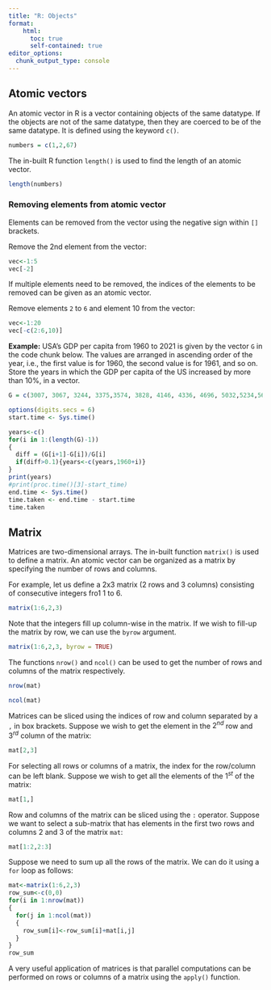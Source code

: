 ```yaml
---
title: "R: Objects"
format:
    html:
      toc: true
      self-contained: true
editor_options: 
  chunk_output_type: console
---
```

  
## Atomic vectors
  
An atomic vector in R is a vector containing objects of the same datatype. If the objects are not of the same datatype, then they are coerced to be of the same datatype. It is defined using the keyword `c()`.

```r
numbers = c(1,2,67)
```

The in-built R function `length()` is used to find the length of an atomic vector.

```r
length(numbers)
```

### Removing elements from atomic vector

Elements can be removed from the vector using the negative sign within `[]` brackets.

Remove the 2nd element from the vector:

```r
vec<-1:5
vec[-2]
```

If multiple elements need to be removed, the indices of the elements to be removed can be given as an atomic vector.

Remove elements `2` to `6` and element 10 from the vector:
```r
vec<-1:20
vec[-c(2:6,10)]
```

**Example:** USA’s GDP per capita from 1960 to 2021 is given by the vector `G` in the code chunk below. The values are arranged in ascending order of the year, i.e., the first value is for 1960, the second value is for 1961, and so on. Store the years in which the GDP per capita of the US increased by more than 10%, in a vector.

```r
G = c(3007, 3067, 3244, 3375,3574, 3828, 4146, 4336, 4696, 5032,5234,5609,6094,6726,7226,7801,8592,9453,10565,11674,12575,13976,14434,15544,17121,18237,19071,20039,21417,22857,23889,24342,25419,26387,27695,28691,29968,31459,32854,34515,36330,37134,37998,39490,41725,44123,46302,48050,48570,47195,48651,50066,51784,53291,55124,56763,57867,59915,62805,65095,63028,69288)
```

```r
options(digits.secs = 6)
start.time <- Sys.time()

years<-c()
for(i in 1:(length(G)-1))
{
  diff = (G[i+1]-G[i])/G[i]
  if(diff>0.1){years<-c(years,1960+i)}
}
print(years)
#print(proc.time()[3]-start_time)
end.time <- Sys.time()
time.taken <- end.time - start.time
time.taken
```

## Matrix

Matrices are two-dimensional arrays. The in-built function `matrix()` is used to define a matrix. An atomic vector can be organized as a matrix by specifying the number of rows and columns.

For example, let us define a 2x3 matrix (2 rows and 3 columns) consisting of consecutive integers fro1 1 to 6.

```r
matrix(1:6,2,3)
```

Note that the integers fill up column-wise in the matrix. If we wish to fill-up the matrix by row, we can use the `byrow` argument.

```r
matrix(1:6,2,3, byrow = TRUE)
```

The functions `nrow()` and `ncol()` can be used to get the number of rows and columns of the matrix respectively.

```r
nrow(mat)
```

```r
ncol(mat)
```

Matrices can be sliced using the indices of row and column separated by a `,` in box brackets. Suppose we wish to get the element in the $2^{nd}$ row and $3^{rd}$ column of the matrix:

```r
mat[2,3]
```

For selecting all rows or columns of a matrix, the index for the row/column can be left blank. Suppose we wish to get all the elements of the $1^{st}$ of the matrix:

```r
mat[1,]
```

Row and columns of the matrix can be sliced using the `:` operator. Suppose we want to select a sub-matrix that has elements in the first two rows and columns 2 and 3 of the matrix `mat`:

```r
mat[1:2,2:3]
```

Suppose we need to sum up all the rows of the matrix. We can do it using a `for` loop as follows:

```r
mat<-matrix(1:6,2,3)
row_sum<-c(0,0)
for(i in 1:nrow(mat))
{
  for(j in 1:ncol(mat))
  {
    row_sum[i]<-row_sum[i]+mat[i,j]
  }
}
row_sum
```


A very useful application of matrices is that parallel computations can be performed on rows or columns of a matrix using the `apply()` function.

